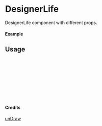 
<Meta of={DesignerLife} title="unDraw/DesignerLife" />

# DesignerLife

DesignerLife component with different props.

#### Example

<Canvas of={DesignerLife.Primary} />

## Usage

```ts
import { DesignerLife } from "yadl-ui";

const Example = () => {
  return (
      <DesignerLife />
  );
};

export default Example;
```

#### Credits
[unDraw](https://undraw.co/illustrations)
